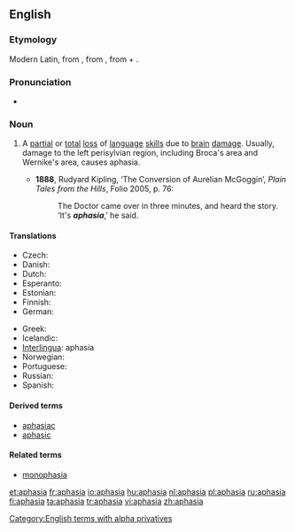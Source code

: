 ==English==
{{wikipedia}}

===Etymology===
Modern Latin, from {{etyl|grc}} {{term|ἀφασία||sc=polytonic}}, from {{term|ἄφατος||speechless|sc=polytonic}}, from {{term|ἀ-||[[a-]]|sc=polytonic}} + {{term|φάσις||speech|sc=polytonic}}.

===Pronunciation===
* {{IPA|/əˈfeɪzɪə/}}

===Noun===
{{en-noun|-}}

# {{pathology}} A [[partial]] or [[total]] [[loss]] of [[language]] [[skill]]s due to [[brain]] [[damage]]. Usually, damage to the left perisylvian region, including Broca's area and Wernike's area, causes aphasia.
#* '''1888''', Rudyard Kipling, ‘The Conversion of Aurelian McGoggin’, ''Plain Tales from the Hills'', Folio 2005, p. 76:
#*: The Doctor came over in three minutes, and heard the story.  ‘It's '''''aphasia''''',’ he said.

====Translations====
{{trans-top|pathological speech disorder}}
* Czech: {{t-|cs|afázie|f}}
* Danish: {{t+|da|afasi|c}}
* Dutch: {{t+|nl|afasie|f}}
* Esperanto: {{t-|eo|afazio|xs=Esperanto}}
* Estonian: {{t-|et|afasia}}
* Finnish: {{t+|fi|afasia}}
* German: {{t+|de|Aphasie|f}}
{{trans-mid}}
* Greek: {{t|el|αφασία|f}}
* Icelandic: {{t-|is|málstol|n}}
* [[Interlingua]]: aphasia
* Norwegian: {{t+|no|afasi|m}}
* Portuguese: {{t-|pt|afasia|f}}
* Russian: {{t+|ru|афазия|f}}
* Spanish: {{t-|es|afasia|f}}
{{trans-bottom}}

====Derived terms====
* [[aphasiac]]
* [[aphasic]]

====Related terms====
* [[monophasia]]

[[Category:English terms with alpha privatives]]

[[et:aphasia]]
[[fr:aphasia]]
[[io:aphasia]]
[[hu:aphasia]]
[[nl:aphasia]]
[[pl:aphasia]]
[[ru:aphasia]]
[[fi:aphasia]]
[[ta:aphasia]]
[[tr:aphasia]]
[[vi:aphasia]]
[[zh:aphasia]]